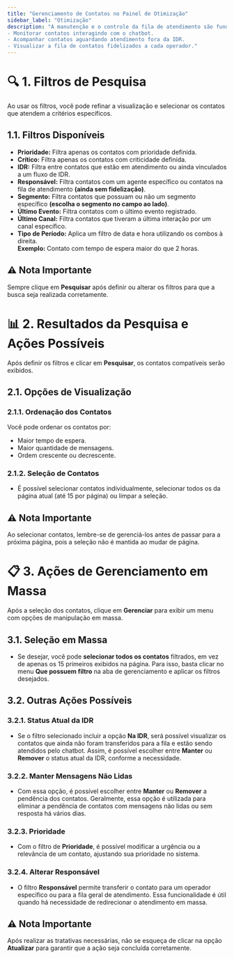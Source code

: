 ```yaml
---
title: "Gerenciamento de Contatos no Painel de Otimização"
sidebar_label: "Otimização"
description: "A manutenção e o controle da fila de atendimento são fundamentais para um ambiente omnichannel eficiente. O painel de Otimização oferece uma visão detalhada dos contatos em diferentes estágios do atendimento, permitindo:
- Monitorar contatos interagindo com o chatbot.
- Acompanhar contatos aguardando atendimento fora da IDR.
- Visualizar a fila de contatos fidelizados a cada operador."
---
```


# 🔍 1. Filtros de Pesquisa

Ao usar os filtros, você pode refinar a visualização e selecionar os contatos que atendem a critérios específicos.

## 1.1. Filtros Disponíveis

- **Prioridade:** Filtra apenas os contatos com prioridade definida.
- **Crítico:** Filtra apenas os contatos com criticidade definida.
- **IDR:** Filtra entre contatos que estão em atendimento ou ainda vinculados a um fluxo de IDR.
- **Responsável:** Filtra contatos com um agente específico ou contatos na fila de atendimento **(ainda sem fidelização)**.
- **Segmento:** Filtra contatos que possuam ou não um segmento específico **(escolha o segmento no campo ao lado)**.
- **Último Evento:** Filtra contatos com o último evento registrado.
- **Último Canal:** Filtra contatos que tiveram a última interação por um canal específico.
- **Tipo de Período:** Aplica um filtro de data e hora utilizando os combos à direita.  
  **Exemplo:** Contato com tempo de espera maior do que 2 horas.

## ⚠ Nota Importante
Sempre clique em **Pesquisar** após definir ou alterar os filtros para que a busca seja realizada corretamente.

# 📊 2. Resultados da Pesquisa e Ações Possíveis

Após definir os filtros e clicar em **Pesquisar**, os contatos compatíveis serão exibidos.

## 2.1. Opções de Visualização

### 2.1.1. Ordenação dos Contatos
Você pode ordenar os contatos por:
- Maior tempo de espera.
- Maior quantidade de mensagens.
- Ordem crescente ou decrescente.

### 2.1.2. Seleção de Contatos
- É possível selecionar contatos individualmente, selecionar todos os da página atual (até 15 por página) ou limpar a seleção.

## ⚠ Nota Importante
Ao selecionar contatos, lembre-se de gerenciá-los antes de passar para a próxima página, pois a seleção não é mantida ao mudar de página.

# 📋 3. Ações de Gerenciamento em Massa

Após a seleção dos contatos, clique em **Gerenciar** para exibir um menu com opções de manipulação em massa.

## 3.1. Seleção em Massa

- Se desejar, você pode **selecionar todos os contatos** filtrados, em vez de apenas os 15 primeiros exibidos na página. Para isso, basta clicar no menu **Que possuem filtro** na aba de gerenciamento e aplicar os filtros desejados.

## 3.2. Outras Ações Possíveis

### 3.2.1. Status Atual da IDR

- Se o filtro selecionado incluir a opção **Na IDR**, será possível visualizar os contatos que ainda não foram transferidos para a fila e estão sendo atendidos pelo chatbot. Assim, é possível escolher entre **Manter** ou **Remover** o status atual da IDR, conforme a necessidade.

### 3.2.2. Manter Mensagens Não Lidas

- Com essa opção, é possível escolher entre **Manter** ou **Remover** a pendência dos contatos. Geralmente, essa opção é utilizada para eliminar a pendência de contatos com mensagens não lidas ou sem resposta há vários dias.

### 3.2.3. Prioridade

- Com o filtro de **Prioridade**, é possível modificar a urgência ou a relevância de um contato, ajustando sua prioridade no sistema.

### 3.2.4. Alterar Responsável

- O filtro **Responsável** permite transferir o contato para um operador específico ou para a fila geral de atendimento. Essa funcionalidade é útil quando há necessidade de redirecionar o atendimento em massa.

## ⚠ Nota Importante
Após realizar as tratativas necessárias, não se esqueça de clicar na opção **Atualizar** para garantir que a ação seja concluída corretamente.
